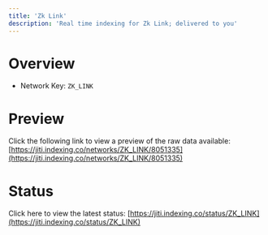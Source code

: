 ```yaml
---
title: 'Zk Link'
description: 'Real time indexing for Zk Link; delivered to you'
---
```


# Overview
- Network Key: `ZK_LINK`

# Preview
Click the following link to view a preview of the raw data available: [https://jiti.indexing.co/networks/ZK_LINK/8051335](https://jiti.indexing.co/networks/ZK_LINK/8051335)

# Status
Click here to view the latest status: [https://jiti.indexing.co/status/ZK_LINK](https://jiti.indexing.co/status/ZK_LINK)
